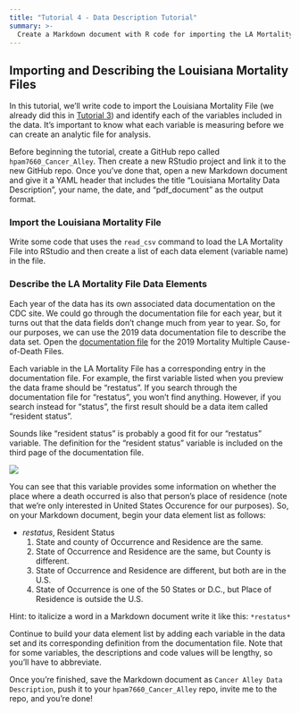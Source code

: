 ```yaml
---
title: "Tutorial 4 - Data Description Tutorial"
summary: >-
  Create a Markdown document with R code for importing the LA Mortality data and a description of each variable in the data.
---
```


## Importing and Describing the Louisiana Mortality Files

In this tutorial, we'll write code to import the Louisiana Mortality File (we already did this in [Tutorial 3](/assignments/tutorial_3.qmd)) and identify each of the variables included in the data. It's important to know what each variable is measuring before we can create an analytic file for analysis. 

Before beginning the tutorial, create a GitHub repo called `hpam7660_Cancer_Alley`. Then create a new RStudio project and link it to the new GitHub repo. Once you've done that, open a new Markdown document and give it a YAML header that includes the title "Louisiana Mortality Data Description", your name, the date, and "pdf_document" as the output format.

### Import the Louisiana Mortality File

Write some code that uses the `read_csv` command to load the LA Mortality File into RStudio and then create a list of each data element (variable name) in the file.

### Describe the LA Mortality File Data Elements

Each year of the data has its own associated data documentation on the CDC site. We could go through the documentation file for each year, but it turns out that the data fields don't change much from year to year. So, for our purposes, we can use the 2019 data documentation file to describe the data set. Open the [documentation file](https://www.cdc.gov/nchs/data/dvs/Multiple-Cause-Record-Layout-2019-508.pdf) for the 2019 Mortality Multiple Cause-of-Death Files. 

Each variable in the LA Mortality File has a corresponding entry in the documentation file. For example, the first variable listed when you preview the data frame should be "restatus". If you search through the documentation file for "restatus", you won't find anything. However, if you search instead for "status", the first result should be a data item called "resident status". 

Sounds like "resident status" is probably a good fit for our "restatus" variable. The definition for the "resident status" variable is included on the third page of the documentation file.

![](/img/restatus.png){fig-alt="resident status"}

You can see that this variable provides some information on whether the place where a death occurred is also that person's place of residence (note that we're only interested in United States Occurence for our purposes). So, on your Markdown document, begin your data element list as follows:

- *restatus*, Resident Status
  1. State and county of Occurrence and Residence are the same.
  2. State of Occurrence and Residence are the same, but County is different.
  3. State of Occurrence and Residence are different, but both are in the U.S.
  4. State of Occurrence is one of the 50 States or D.C., but Place of Residence is outside the U.S.
  
Hint: to italicize a word in a Markdown document write it like this: `*restatus*`

Continue to build your data element list by adding each variable in the data set and its corresponding definition from the documentation file. Note that for some variables, the descriptions and code values will be lengthy, so you'll have to abbreviate.

Once you're finished, save the Markdown document as `Cancer Alley Data Description`, push it to your `hpam7660_Cancer_Alley` repo, invite me to the repo, and you’re done!

